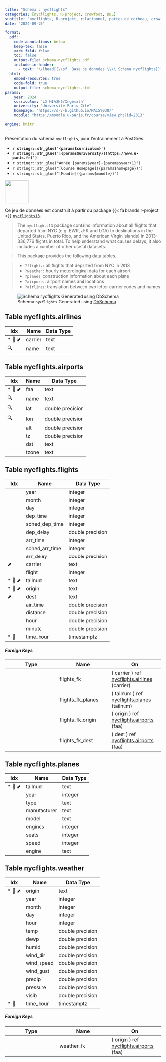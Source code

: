 ```yaml
---
title: "Schéma : nycflights"
categories: [nycflights, R-project, crowfoot, DDL]
subtitle: "nycflights, R-project, relationnel, pattes de corbeau, crowfoot"
date: "2024-09-20"

format:
  pdf:
    code-annotations: below
    keep-tex: false
    code-fold: false
    toc: false
    output-file: schema-nycflights.pdf
    include-in-header:
      - text: "\\lhead{{\\sf  Base de données \\\\ Schema nycflights}}"
  html:
    embed-resources: true
    code-fold: true
    output-file: schema-nycflights.html
params:
    year: 2024 
    curriculum: "L3 MIASHS/Ingémath"
    university: "Université Paris Cité"
    homepage: "https://s-v-b.github.io/MA15Y030/"
    moodle: "https://moodle.u-paris.fr/course/view.php?id=2313"

engine: knitr
---
```



::: {.callout-warning}

Présentation du schéma `nycflights`, pour l'entrainement à PostGres. 

::: 


::: {layout="[80,20]"}

::: {#first-column}


- **`r stringr::str_glue('{params$curriculum}')`**
- **`r stringr::str_glue('[{params$university}](https://www.u-paris.fr)')`**
- `r stringr::str_glue("Année {params$year}-{params$year+1}")`
- `r stringr::str_glue("[Course Homepage]({params$homepage})")`
- `r stringr::str_glue("[Moodle]({params$moodle})")`

::: 

::: {#second-column}
![](/images/UniversiteParis_monogramme_couleur_RVB.png){align="right" style="size:50px;" width=75}
:::

:::

Ce jeu de données est construit à partir du package {{< fa brands r-project >}} [`nycflights13`](https://github.com/tidyverse/nycflights13). 

> The `nycflights13` package contains information about all flights that departed from NYC (e.g. EWR, JFK and LGA) to destinations in the United States, Puerto Rico, and the American Virgin Islands) in 2013: 336,776 flights in total. To help understand what causes delays, it also includes a number of other useful datasets.

> This package provides the following data tables.

> - `?flights:` all flights that departed from NYC in 2013
> - `?weather:` hourly meterological data for each airport
> - `?planes`: construction information about each plane
> - `?airports`: airport names and locations
> - `?airlines`: translation between two letter carrier codes and names

![Schema `nycflights` Generated using [DbSchema](https://dbschema.com)](/images/schema-nycflights.png)








## Table nycflights.airlines 
|Idx |Name |Data Type |
|---|---|---|
| * &#128273;  &#11019; | carrier| text  |
| &#128269; | name| text  |




## Table nycflights.airports 
|Idx |Name |Data Type |
|---|---|---|
| * &#128273;  &#11019; | faa| text  |
| &#128269; | name| text  |
| &#128269; | lat| double precision  |
| &#128269; | lon| double precision  |
|  | alt| double precision  |
|  | tz| double precision  |
|  | dst| text  |
|  | tzone| text  |




## Table nycflights.flights 
|Idx |Name |Data Type |
|---|---|---|
|  | year| integer  |
|  | month| integer  |
|  | day| integer  |
|  | dep\_time| integer  |
|  | sched\_dep\_time| integer  |
|  | dep\_delay| double precision  |
|  | arr\_time| integer  |
|  | sched\_arr\_time| integer  |
|  | arr\_delay| double precision  |
| &#11016; | carrier| text  |
|  | flight| integer  |
| * &#128273;  &#11016; | tailnum| text  |
| * &#128273;  &#11016; | origin| text  |
| &#11016; | dest| text  |
|  | air\_time| double precision  |
|  | distance| double precision  |
|  | hour| double precision  |
|  | minute| double precision  |
| * &#128273;  | time\_hour| timestamptz  |


##### Foreign Keys
|Type |Name |On |
|---|---|---|
|  | flights_fk | ( carrier ) ref [nycflights.airlines](#airlines) (carrier) |
|  | flights_fk_planes | ( tailnum ) ref [nycflights.planes](#planes) (tailnum) |
|  | flights_fk_origin | ( origin ) ref [nycflights.airports](#airports) (faa) |
|  | flights_fk_dest | ( dest ) ref [nycflights.airports](#airports) (faa) |




## Table nycflights.planes 
|Idx |Name |Data Type |
|---|---|---|
| * &#128273;  &#11019; | tailnum| text  |
|  | year| integer  |
|  | type| text  |
|  | manufacturer| text  |
|  | model| text  |
|  | engines| integer  |
|  | seats| integer  |
|  | speed| integer  |
|  | engine| text  |




## Table nycflights.weather 
|Idx |Name |Data Type |
|---|---|---|
| * &#128273;  &#11016; | origin| text  |
|  | year| integer  |
|  | month| integer  |
|  | day| integer  |
|  | hour| integer  |
|  | temp| double precision  |
|  | dewp| double precision  |
|  | humid| double precision  |
|  | wind\_dir| double precision  |
|  | wind\_speed| double precision  |
|  | wind\_gust| double precision  |
|  | precip| double precision  |
|  | pressure| double precision  |
|  | visib| double precision  |
| * &#128273;  | time\_hour| timestamptz  |


##### Foreign Keys
|Type |Name |On |
|---|---|---|
|  | weather_fk | ( origin ) ref [nycflights.airports](#airports) (faa) |






